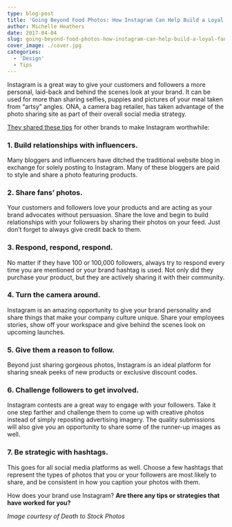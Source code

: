 ```yaml
---
type: blog-post
title: 'Going Beyond Food Photos: How Instagram Can Help Build a Loyal Fan Base for Your Brand'
author: Michelle Heathers
date: 2017-04-04
slug: going-beyond-food-photos-how-instagram-can-help-build-a-loyal-fan-base-for-your-brand
cover_image: ./cover.jpg
categories:
  - 'Design'
  - Tips
---
```


Instagram is a great way to give your customers and followers a more personal, laid-back and behind the scenes look at your brand. It can be used for more than sharing selfies, puppies and pictures of your meal taken from “artsy” angles. ONA, a camera bag retailer, has taken advantage of the photo sharing site as part of their overall social media strategy.

[They shared these tips][1] for other brands to make Instagram worthwhile:

### 1. Build relationships with influencers.

Many bloggers and influencers have ditched the traditional website blog in exchange for solely posting to Instagram. Many of these bloggers are paid to style and share a photo featuring products.

### 2. Share fans’ photos.

Your customers and followers love your products and are acting as your brand advocates without persuasion. Share the love and begin to build relationships with your followers by sharing their photos on your feed. Just don’t forget to always give credit back to them.

### 3. Respond, respond, respond.

No matter if they have 100 or 100,000 followers, always try to respond every time you are mentioned or your brand hashtag is used. Not only did they purchase your product, but they are actively sharing it with their community.

### 4. Turn the camera around.

Instagram is an amazing opportunity to give your brand personality and share things that make your company culture unique. Share your employees stories, show off your workspace and give behind the scenes look on upcoming launches.

### 5. Give them a reason to follow.

Beyond just sharing gorgeous photos, Instagram is an ideal platform for sharing sneak peeks of new products or exclusive discount codes.

### 6. Challenge followers to get involved.

Instagram contests are a great way to engage with your followers. Take it one step farther and challenge them to come up with creative photos instead of simply reposting advertising imagery. The quality submissions will also give you an opportunity to share some of the runner-up images as well.

### 7. Be strategic with hashtags.

This goes for all social media platforms as well. Choose a few hashtags that represent the types of photos that you or your followers are most likely to share, and be consistent in how you caption your photos with them.

How does your brand use Instagram? **Are there any tips or strategies that have worked for you?**

_Image courtesy of Death to Stock Photos_

[1]: http://www.wework.com/magazine/knowledge/7-ways-make-instagram-worth/

